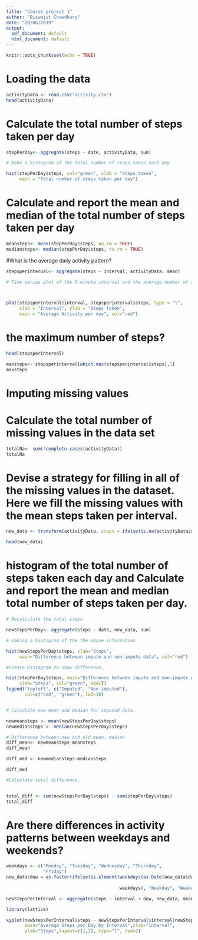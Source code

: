```yaml
---
title: "Course project 1"
author: "Biswajit Chowdhury"
date: "20/06/2019"
output:
  pdf_document: default
  html_document: default
---
```


```r
knitr::opts_chunk$set(echo = TRUE)
```

# Loading the data



```r


activityData <- read.csv("activity.csv")
head(activityData)
```



# Calculate the total number of steps taken per day

```r
stepPerDay<- aggregate(steps ~ date, activityData, sum)

# Make a histogram of the total number of steps taken each day

hist(stepPerDay$steps, col="green", xlab = "Steps taken",
     main = "Total number of steps taken per day")
```


# Calculate and report the mean and median of the total number of steps taken per day

```r
meansteps<- mean(stepPerDay$steps, na.rm = TRUE)
mediansteps<- median(stepPerDay$steps, na.rm = TRUE)
```


#What is the average daily activity pattern?

```r
stepsperinterval<- aggregate(steps ~ interval, activityData, mean)

# Time series plot of the 5-minute interval and the average number of steps taken



plot(stepsperinterval$interval, stepsperinterval$steps, type = "l", 
     xlab = "Interval", ylab = "Steps taken", 
     main = "Average Activity per day", col="red")

```

# the maximum number of steps?

```r
head(stepsperinterval)

maxsteps<- stepsperinterval[which.max(stepsperinterval$steps),1]
maxsteps

```


# Imputing missing values


# Calculate the total number of missing values in the data set 

```r
totalNa<- sum(!complete.cases(activityData))
totalNa
```

# Devise a strategy for filling in all of the missing values in the dataset. Here we fill the missing values with the mean steps taken per interval.

```r
new_data <- transform(activityData, steps = ifelse(is.na(activityData$steps),                                       stepsperinterval$steps[match(activityData$interval, stepsperinterval$interval)], activityData$steps))

head(new_data)

```


# histogram of the total number of steps taken each day and Calculate and report the mean and median total number of steps taken per day. 

```r
# Recalculate the total steps

newStepsPerDay<- aggregate(steps ~ date, new_data, sum)

# making a histogram of the the above information

hist(newStepsPerDay$steps, xlab="Steps", 
     main="Difference between impute and non-impute data", col="red")

#Create Histogram to show difference. 

hist(stepPerDay$steps, main="Difference between impute and non-impute data",
     xlab="Steps", col="green", add=T)
legend("topleft", c("Imputed", "Non-imputed"), 
       col=c("red", "green"), lwd=10)


# Calculate new mean and median for imputed data.

newmeansteps <- mean(newStepsPerDay$steps)
newmediansteps <- median(newStepsPerDay$steps)

# Difference between new and old mean, median
diff_mean<- newmeansteps-meansteps
diff_mean

diff_med <- newmediansteps-mediansteps

diff_med

#Calculate total difference.


total_diff <- sum(newStepsPerDay$steps) - sum(stepPerDay$steps)
total_diff
```

# Are there differences in activity patterns between weekdays and weekends?

```r
weekdays <- c("Monday", "Tuesday", "Wednesday", "Thursday", 
              "Friday")
new_data$dow = as.factor(ifelse(is.element(weekdays(as.Date(new_data$date)),
                                           
                                           weekdays), "Weekday", "Weekend"))

newStepsPerInterval <- aggregate(steps ~ interval + dow, new_data, mean)

library(lattice)

xyplot(newStepsPerInterval$steps ~ newStepsPerInterval$interval|newStepsPerInterval$dow, 
       main="Average Steps per Day by Interval",xlab="Interval", 
       ylab="Steps",layout=c(1,2), type="l", lwd=2)
```





